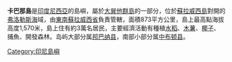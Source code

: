 {{noteTA|G1=Unit}}
{{Infobox islands
|name = 卡巴那島
|image name = Buton Topography.png
|image caption =
|locator map = 
|native name = 
|native name link =
|location = [[東南亞|東南亞]]
|coordinates= {{coord|5|15|S|121|55|E|region:ID_type:isle_scale:5000000}}
|archipelago = [[大巽他群島|大巽他群島]]
|total islands = 
|major islands = 
|area km2 = 873
|highest mount =
|elevation m = 1570
|country = {{INA}}
|country admin divisions title 1 = 省
|country admin divisions 1 = [[東南蘇拉威西省|東南蘇拉威西省]]
|country admin divisions title 2 = 县
|country admin divisions 2 = [[邦巴纳县|邦巴纳县]]、[[中布顿县|中布顿县]]
|country largest city = 锡凯利（Sikeli）
|country largest city population = 
|population = 26535
|population as of = 2010
|density km2 =
|ethnic groups =
}}

'''卡巴那島'''是[[印度尼西亞|印度尼西亞]]的島嶼，屬於[[大巽他群島|大巽他群島]]的一部分，位於[[蘇拉威西島|蘇拉威西島]]對開的[[弗洛勒斯海|弗洛勒斯海]]域，由[[東南蘇拉威西省|東南蘇拉威西省]]負責管轄，面積873平方公里，島上最高點海拔高度1,570米，島上住有約3萬名居民，主要經濟活動有種植[[水稻|水稻]]、[[木薯|木薯]]、[[椰子|椰子]]、捕魚、開發森林。岛屿大部分属[[邦巴纳县|邦巴纳县]]，南部小部分属[[中布顿县|中布顿县]]。

[[Category:印尼島嶼|Category:印尼島嶼]]

{{Indonesia-stub}}
